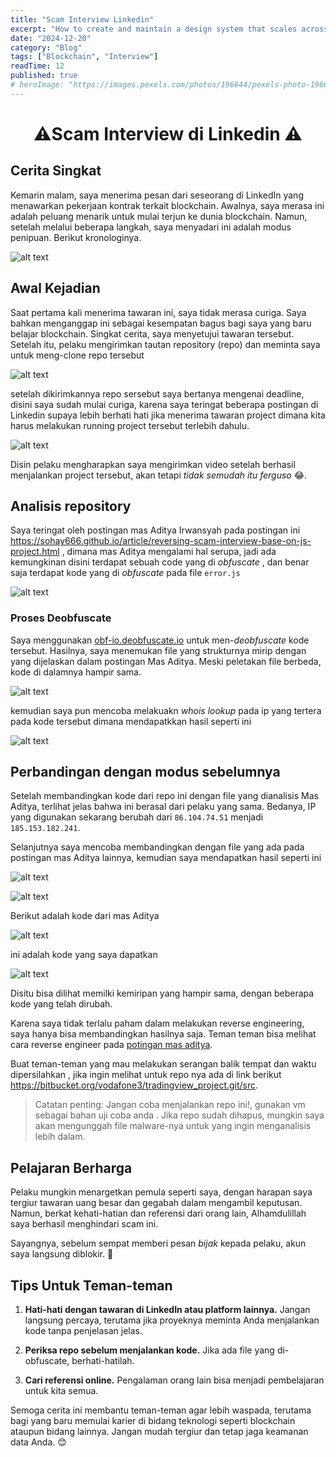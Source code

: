 ```yaml
---
title: "Scam Interview Linkedin"
excerpt: "How to create and maintain a design system that scales across teams and products, ensuring consistency and efficiency."
date: "2024-12-20"
category: "Blog"
tags: ["Blockchain", "Interview"]
readTime: 12
published: true
# heroImage: "https://images.pexels.com/photos/196644/pexels-photo-196644.jpeg?auto=compress&cs=tinysrgb&w=1200"
---
```


<h1><center>⚠️Scam Interview di Linkedin ⚠️</center></h1>

<h2>Cerita Singkat </h2>
<p>Kemarin malam, saya menerima pesan dari seseorang di LinkedIn yang menawarkan pekerjaan kontrak terkait blockchain. Awalnya, saya merasa ini adalah peluang menarik untuk mulai terjun ke dunia blockchain. Namun, setelah melalui beberapa langkah, saya menyadari ini adalah modus penipuan. Berikut kronologinya. </p>

![alt text](/assets/blog/scam-linkedin-interview/image.png)

<h2> Awal Kejadian </h2>
<p>Saat pertama kali menerima tawaran ini, saya tidak merasa curiga. Saya bahkan menganggap ini sebagai kesempatan bagus bagi saya yang baru belajar blockchain. Singkat cerita, saya menyetujui tawaran tersebut. Setelah itu, pelaku mengirimkan tautan repository (repo) dan meminta saya untuk meng-clone repo tersebut</p>

![alt text](/assets/blog/scam-linkedin-interview/image-1.png)

<p> setelah dikirimkannya repo sersebut saya bertanya mengenai deadline, disini saya sudah mulai curiga, karena saya teringat beberapa postingan di Linkedin supaya lebih berhati hati jika menerima tawaran project dimana kita harus melakukan running project tersebut terlebih dahulu. </p>

![alt text](/assets/blog/scam-linkedin-interview/image-2.png)

<p>Disin pelaku mengharapkan saya mengirimkan video setelah berhasil menjalankan project tersebut, akan tetapi <i>tidak semudah itu ferguso </i> 😂.</p> 

<h2>Analisis repository</h2>

Saya teringat oleh postingan mas Aditya Irwansyah pada postingan ini https://sohay666.github.io/article/reversing-scam-interview-base-on-js-project.html , dimana mas Aditya mengalami hal serupa, jadi ada kemungkinan disini terdapat sebuah code yang di <i>obfuscate</i> , dan benar saja terdapat kode yang di <i>obfuscate</i> pada file `error.js`

![alt text](/assets/blog/scam-linkedin-interview/image-3.png)

### Proses Deobfuscate
Saya menggunakan [obf-io.deobfuscate.io](https://obf-io.deobfuscate.io/) untuk men-<i>deobfuscate</i> kode tersebut. Hasilnya, saya menemukan file yang strukturnya mirip dengan yang dijelaskan dalam postingan Mas Aditya. Meski peletakan file berbeda, kode di dalamnya hampir sama.

![alt text](/assets/blog/scam-linkedin-interview/image-4.png)

kemudian saya pun mencoba melakuakn <i>whois lookup</i> pada ip yang tertera pada kode tersebut dimana mendapatkkan hasil seperti ini

![alt text](/assets/blog/scam-linkedin-interview/image-5.png)

## Perbandingan dengan modus sebelumnya 

Setelah membandingkan kode dari repo ini dengan file yang dianalisis Mas Aditya, terlihat jelas bahwa ini berasal dari pelaku yang sama. Bedanya, IP yang digunakan sekarang berubah dari `86.104.74.51` menjadi `185.153.182.241`.

Selanjutnya saya mencoba membandingkan dengan file yang ada pada postingan mas Aditya lainnya, kemudian saya mendapatkan hasil seperti ini

![alt text](/assets/blog/scam-linkedin-interview/image-6.png)

![alt text](/assets/blog/scam-linkedin-interview/image-7.png)

Berikut adalah kode dari mas Aditya

![alt text](/assets/blog/scam-linkedin-interview/image-8.png)

ini adalah kode yang saya dapatkan

![alt text](/assets/blog/scam-linkedin-interview/image-9.png)

Disitu bisa dilihat memilki kemiripan yang hampir sama, dengan beberapa kode yang telah dirubah. 

 Karena saya tidak terlalu paham dalam melakukan reverse engineering, saya hanya bisa membandingkan hasilnya saja. Teman teman bisa melihat cara reverse engineer pada [potingan mas aditya](https://sohay666.github.io/article/reversing-scam-interview-base-on-js-project.html). 
 
 Buat teman-teman yang mau melakukan serangan balik tempat dan waktu dipersilahkan , jika ingin melihat untuk repo nya ada di link berikut https://bitbucket.org/vodafone3/tradingview_project.git/src. 
 > Catatan penting: Jangan coba menjalankan repo ini!, gunakan vm sebagai bahan uji coba anda .  Jika repo sudah dihapus, mungkin saya akan mengunggah file malware-nya untuk yang ingin menganalisis lebih dalam.

## Pelajaran Berharga
Pelaku mungkin menargetkan pemula seperti saya, dengan harapan saya tergiur tawaran uang besar dan gegabah dalam mengambil keputusan. Namun, berkat kehati-hatian dan referensi dari orang lain, Alhamdulillah saya berhasil menghindari scam ini.

Sayangnya, sebelum sempat memberi pesan <i>bijak</i> kepada pelaku, akun saya langsung diblokir. 🤣


## Tips Untuk Teman-teman
1. <b>Hati-hati dengan tawaran di LinkedIn atau platform lainnya.</b> Jangan langsung percaya, terutama jika proyeknya meminta Anda menjalankan kode tanpa penjelasan jelas.
   
2. <b>Periksa repo sebelum menjalankan kode.</b> Jika ada file yang di-obfuscate, berhati-hatilah.
   
3. <b>Cari referensi online.</b> Pengalaman orang lain bisa menjadi pembelajaran untuk kita semua.

Semoga cerita ini membantu teman-teman agar lebih waspada, terutama bagi yang baru memulai karier di bidang teknologi seperti blockchain ataupun bidang lainnya. Jangan mudah tergiur dan tetap jaga keamanan data Anda. 😊